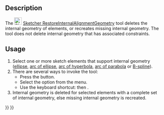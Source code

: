 <languages/>

{{Docnav
|[[Sketcher_BSplinePoleWeight|Show/hide B-spline control point weight]]
|[[Sketcher_SwitchVirtualSpace|Switch virtual space]]
|[[Sketcher_Workbench|Sketcher]]
|IconL=Sketcher_BSplinePoleWeight.svg
|IconR=Sketcher_SwitchVirtualSpace.svg‎
|IconC=Workbench_Sketcher.svg
}}

{{GuiCommand
|Name=Sketcher RestoreInternalAlignmentGeometry
|MenuLocation=Sketch → Sketcher visual → Show/hide internal geometry
|Workbenches=[[Sketcher_Workbench|Sketcher]]
|Shortcut={{KEY|Z}} {{KEY|I}}
|SeeAlso=
}}

==Description==

The [[Image:Sketcher_RestoreInternalAlignmentGeometry.svg|24px]] [[Sketcher_RestoreInternalAlignmentGeometry|Sketcher RestoreInternalAlignmentGeometry]] tool deletes the internal geometry of elements, or recreates missing internal geometry. The tool does not delete internal geometry that has associated constraints.

==Usage==

# Select one or more sketch elements that support internal geometry ([[Sketcher_CreateEllipseByCenter|ellipse]],  [[Sketcher_CreateArcOfEllipse|arc of ellipse]], [[Sketcher_CreateArcOfHyperbola|arc of hyperbola]],  [[Sketcher_CreateArcOfParabola|arc of parabola]] or [[Sketcher_CreateBSpline|B-spline]]).
# There are several ways to invoke the tool:
#* Press the {{Button|[[Image:Sketcher_RestoreInternalAlignmentGeometry.svg|16px]] [[Sketcher_RestoreInternalAlignmentGeometry|Show/hide internal geometry]]}} button.
#* Select the {{MenuCommand|Sketch → Sketcher visual → [[Image:Sketcher_RestoreInternalAlignmentGeometry.svg|16px]] Show/hide internal geometry}} option from the menu.
#* Use the keyboard shortcut: {{KEY|Z}} then {{KEY|I}}.
# Internal geometry is deleted for selected elements with a complete set of internal geometry, else missing internal geometry is recreated.


{{Docnav
|[[Sketcher_BSplinePoleWeight|Show/hide B-spline control point weight]]
|[[Sketcher_SwitchVirtualSpace|Switch virtual space]]
|[[Sketcher_Workbench|Sketcher]]
|IconL=Sketcher_BSplinePoleWeight.svg
|IconR=Sketcher_SwitchVirtualSpace.svg‎
|IconC=Workbench_Sketcher.svg
}}

{{Sketcher_Tools_navi{{#translation:}}}}
{{Userdocnavi{{#translation:}}}}